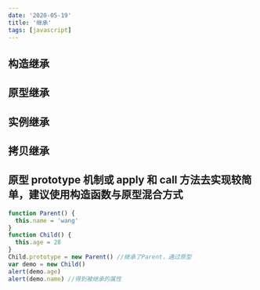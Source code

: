 ```yaml
---
date: '2020-05-19'
title: '继承'
tags: [javascript]
---
```


## 构造继承

## 原型继承

## 实例继承

## 拷⻉继承

## 原型 prototype 机制或 apply 和 call ⽅法去实现较简单，建议使⽤构造函数与原型混合⽅式

```javascript
function Parent() {
  this.name = 'wang'
}
function Child() {
  this.age = 28
}
Child.prototype = new Parent() //继承了Parent，通过原型
var demo = new Child()
alert(demo.age)
alert(demo.name) //得到被继承的属性
```
